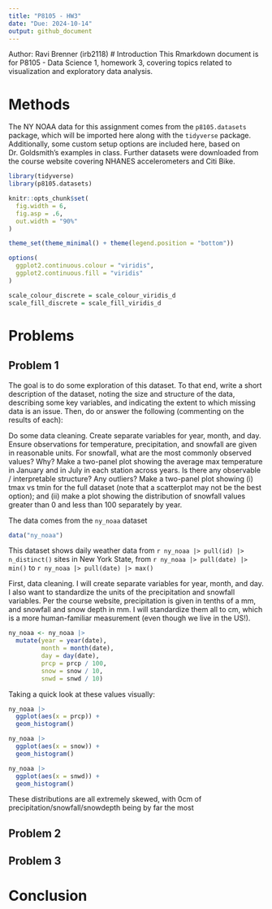 ```yaml
---
title: "P8105 - HW3"
date: "Due: 2024-10-14"
output: github_document
---
```


Author: Ravi Brenner (irb2118)
# Introduction
This Rmarkdown document is for P8105 - Data Science 1, homework 3, covering topics related to visualization and exploratory data analysis.

# Methods
The NY NOAA data for this assignment comes from the `p8105.datasets` package, which will be imported here along with the `tidyverse` package. Additionally, some custom setup options are included here, based on Dr. Goldsmith's examples in class. Further datasets were downloaded from the course website covering NHANES accelerometers and Citi Bike.
```r
library(tidyverse)
library(p8105.datasets)

knitr::opts_chunk$set(
  fig.width = 6,
  fig.asp = .6,
  out.width = "90%"
)

theme_set(theme_minimal() + theme(legend.position = "bottom"))

options(
  ggplot2.continuous.colour = "viridis",
  ggplot2.continuous.fill = "viridis"
)

scale_colour_discrete = scale_colour_viridis_d
scale_fill_discrete = scale_fill_viridis_d
```

# Problems

## Problem 1
The goal is to do some exploration of this dataset. To that end, write a short description of the dataset, noting the size and structure of the data, describing some key variables, and indicating the extent to which missing data is an issue. Then, do or answer the following (commenting on the results of each):

Do some data cleaning. Create separate variables for year, month, and day. Ensure observations for temperature, precipitation, and snowfall are given in reasonable units. For snowfall, what are the most commonly observed values? Why?
Make a two-panel plot showing the average max temperature in January and in July in each station across years. Is there any observable / interpretable structure? Any outliers?
Make a two-panel plot showing (i) tmax vs tmin for the full dataset (note that a scatterplot may not be the best option); and (ii) make a plot showing the distribution of snowfall values greater than 0 and less than 100 separately by year.

The data comes from the `ny_noaa` dataset
```r
data("ny_noaa")
```

This dataset shows daily weather data from `r ny_noaa |> pull(id) |> n_distinct()` sites in New York State, from `r ny_noaa |> pull(date) |> min()` to `r ny_noaa |> pull(date) |> max()`

First, data cleaning. I will create separate variables for year, month, and day. I also want to standardize the units of the precipitation and snowfall variables. Per the course website, precipitation is given in tenths of a mm, and snowfall and snow depth in mm. I will standardize them all to cm, which is a more human-familiar measurement (even though we live in the US!).
```r
ny_noaa <- ny_noaa |>
  mutate(year = year(date),
         month = month(date),
         day = day(date),
         prcp = prcp / 100,
         snow = snow / 10,
         snwd = snwd / 10)
```

Taking a quick look at these values visually:
```r
ny_noaa |>
  ggplot(aes(x = prcp)) + 
  geom_histogram()

ny_noaa |>
  ggplot(aes(x = snow)) + 
  geom_histogram()

ny_noaa |>
  ggplot(aes(x = snwd)) + 
  geom_histogram()
```

These distributions are all extremely skewed, with 0cm of precipitation/snowfall/snowdepth being by far the most

## Problem 2

## Problem 3
# Conclusion